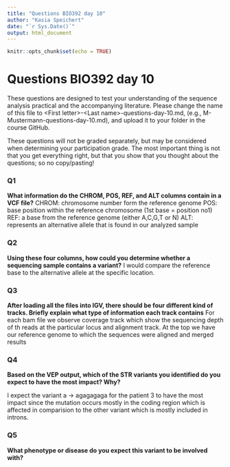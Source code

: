 ```yaml
---
title: "Questions BIO392 day 10"
author: "Kasia Speichert"
date: "`r Sys.Date()`"
output: html_document
---
```


```r
knitr::opts_chunk$set(echo = TRUE)
```
# Questions BIO392 day 10
These questions are designed to test your understanding of the sequence analysis practical and the accompanying literature. Please change the name of this file to \<First letter\>-\<Last name\>-questions-day-10.md, (e.g., M-Mustermann-questions-day-10.md), and upload it to your folder in the course GitHub.

These questions will not be graded separately, but may be considered when determining your participation grade. The most important thing is not that you get everything right, but that you show that you thought about the questions; so no copy/pasting!

### Q1
**What information do the CHROM, POS, REF, and ALT columns contain in a VCF file?**
CHROM: chromosome number form the reference genome
POS: base position within the reference chromosome (1st base = position no1)
REF: a base from the reference genome (either A,C,G,T or N)
ALT: represents an alternative allele that is found in our analyzed sample


### Q2
**Using these four columns, how could you determine whether a sequencing sample contains a variant?**
I would compare the reference base to the alternative allele at the specific location. 

### Q3
**After loading all the files into IGV, there should be four different kind of tracks. Briefly explain what type of information each track contains**
For each bam file we observe coverage track which show the sequencing depth of th reads at the particular locus and alignment track. At the top we have our reference genome to which the sequences were aligned and merged results 

### Q4
**Based on the VEP output, which of the STR variants you identified do you expect to have the most impact? Why?**

I expect the variant a -> agagagaga for the patient 3 to have the most impact since the mutation occurs mostly in the coding region which is affected in comparision to the other variant which is mostly included in introns.

### Q5
**What phenotype or disease do you expect this variant to be involved with?**

